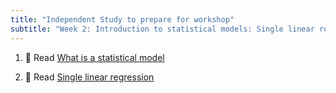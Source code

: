 ```yaml
---
title: "Independent Study to prepare for workshop"
subtitle: "Week 2: Introduction to statistical models: Single linear regression"
---
```


1. 📖 Read [What is a statistical model](https://3mmarand.github.io/comp4biosci/what_statistical_model.html)

2. 📖 Read [Single linear regression](https://3mmarand.github.io/comp4biosci/single_linear_regression.html)




